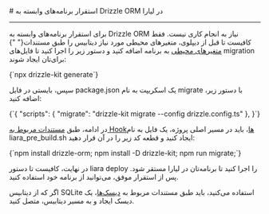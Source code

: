 

<Layout>
<Head>
<title>مستندات استقرار برنامه‌های Drizzle در NodeJS - لیارا</title>
</Head>
# استقرار برنامه‌های وابسته به Drizzle ORM در لیارا
<hr className="mb-2" />


برای استقرار برنامه‌های وابسته به Drizzle ORM نیاز به انجام کاری نیست. فقط
کافیست تا قبل از دیپلوی، متغیرهای محیطی مورد نیاز دیتابیس را طبق مستندات{" "}
<a href="/paas/details/envs" className="text-[#2196f3] ">متغیرهای محیطی</a> به برنامه
اضافه کنید و دستور زیر را اجرا کنید تا فایل‌های migration برای‌تان ایجاد
شوند:


<div className='h-2' />
<div dir="ltr">
<Highlight className="bash">{`npx drizzle-kit generate`}</Highlight>
</div>
<div className='h-2' />
    
سپس، بایستی در فایل <Important>package.json</Important> یک اسکریپت
به نام <Important>migrate</Important> با دستور زیر، اضافه کنید:
    
<div className='h-2' />
<div dir="ltr">
<Highlight className="json">
      {`{
    "scripts": {
        "migrate": "drizzle-kit migrate --config drizzle.config.ts"
  },
}`}
    </Highlight></div>
<div className='h-2' />


در ادامه، طبق <a href="/paas/nodejs/how-tos/use-hooks" className="text-[#2196f3] ">مستندات مربوط به Hookها</a>، باید در مسیر اصلی پروژه، یک فایل به
نام <Important>liara_pre_build.sh</Important> ایجاد کنید و قطعه کد
زیر را در آن قرار دهید:

<div className='h-2' />
<div dir="ltr">
<Highlight className="bash">
      {`npm install drizzle-orm;
npm install -D drizzle-kit;
npm run migrate;`}
</Highlight>
</div>
<div className='h-2' />

در نهایت، کافیست تا دستور <Important>liara deploy</Important> را
اجرا کنید تا برنامه‌تان در لیارا مستقر شود. پس از استقرار موفق، می‌توانید
از برنامه خود استفاده کنید.

<div className='h-2' />

<Alert variant="info">
      اگر که از دیتابیس SQLite استفاده می‌کنید،
      باید طبق مستندات مربوط به <a href="/paas/disks/create" className="text-[#2196f3] ">دیسک‌ها</a>، یک دیسک ایجاد و
      به مسیر دیتابیس، متصل کنید.
</Alert>

</Layout>